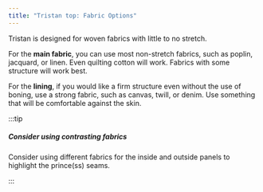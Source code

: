 ```yaml
---
title: "Tristan top: Fabric Options"
---
```


Tristan is designed for woven fabrics with little to no stretch.

For the **main fabric**, you can use most non-stretch fabrics, such as poplin, jacquard, or linen. Even quilting cotton will work. Fabrics with some structure will work best.

For the **lining**, if you would like a firm structure even without the use of boning, use a strong fabric, such as canvas, twill, or denim. Use something that will be comfortable against the skin.

:::tip


##### Consider using contrasting fabrics

Consider using different fabrics for the inside and outside panels to highlight the prince(ss) seams.

:::